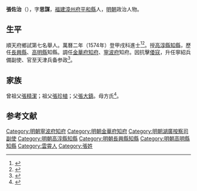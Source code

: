 {{明清人物信息框
| 姓名 = 張佐治
| 原名 =
| 圖片名稱= 
| 圖片大小 =
| 圖片說明 = 
| 最高職務 =
| 國家 = 大明 
| 爵位 =
| 籍貫 = [[福建|福建]][[漳州府|漳州府]][[平和縣|平和縣]]民籍
| 族裔 = 
| 字號 = 字思謀
| 諡號 =
| 出生日期 = 生年不詳
| 出生地點 = 
| 逝世日期 = 卒年不詳
| 逝世地點 =
| 墓葬 =
| 配偶 = 
| 親屬 = 
| 出身 =
* 萬曆二年甲戌科同進士出身
| 經歷 =
| 著作 =  
}}
'''張佐治'''（{{bd|？||？|catIdx=}}），字'''思謀'''，[[福建|福建]][[漳州府|漳州府]][[平和縣|平和縣]]人，[[明朝|明朝]]政治人物。

== 生平 ==
順天府鄉試第七名舉人。萬曆二年（1574年）登甲戌科進士<ref>{{Cite book|title=《皇明贡举考》卷五|last=（明）[[张朝瑞|张朝瑞]]|first=|publisher=《续修四库全书》史部第828册|year=|isbn=|location=|pages=}}</ref><ref>{{Cite book|title=贡举志五种 上|last=鲁小俊，江俊伟著|first=|publisher=武汉：武汉大学出版社|year=2009|isbn=978-7-307-07043-1|location=|pages=}}</ref>。授[[高淳縣|高淳縣]][[知縣|知縣]]，歷任[[長興縣|長興縣]]、[[高明縣|高明縣]]知縣。調任[[金華府|金華府]][[知府|知府]]、[[寧波府|寧波府]]知府。因抗擊[[倭寇|倭寇]]，升任寧紹兵備副使、官至天津兵备参政<ref>{{cite news|title=云霄历史进士、举人、贡生名表|url=http://www.yxdlt.com/bencandy.php?fid=25&id=891|accessdate=2013-09-24|newspaper=云霄信息网|archive-date=2013-09-29|archive-url=https://web.archive.org/web/20130929040307/http://www.yxdlt.com/bencandy.php?fid=25&id=891|dead-url=no}}</ref>。

==家族==
曾祖父[[張精潔|張精潔]]；祖父[[張珍植|張珍植]]；父[[張大鎮|張大鎮]]。母方氏<ref>{{Cite book|title=天一阁藏明代科举录选刊 登科录 点校本|last=龚延明主编|first=|publisher=宁波出版社|year=2016|isbn=978-7-5526-2320-8|location=宁波|pages=|quote=《天一閣藏明代科舉錄選刊.登科錄》之《萬曆二年甲戌科登科錄》}}</ref>。

==参考文献==
{{reflist}}

{{萬曆二年甲戌科殿試金榜}}
{{DEFAULTSORT:Zhang張}}
[[Category:明朝寧波府知府|Category:明朝寧波府知府]]
[[Category:明朝金華府知府|Category:明朝金華府知府]]
[[Category:明朝湖廣按察司副使|Category:明朝湖廣按察司副使]]
[[Category:明朝高淳縣知縣|Category:明朝高淳縣知縣]]
[[Category:明朝長興縣知縣|Category:明朝長興縣知縣]]
[[Category:明朝高明縣知縣|Category:明朝高明縣知縣]]
[[Category:雲霄人|Category:雲霄人]]
[[Category:張姓|Category:張姓]]